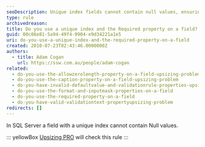 ```yaml
---
seoDescription: Unique index fields cannot contain null values, ensuring data integrity and preventing duplicate records.
type: rule
archivedreason:
title: Do you use a unique index and the Required property on a field?
guid: 00c86e81-5a94-49f4-9904-e9d34221a1e5
uri: do-you-use-a-unique-index-and-the-required-property-on-a-field
created: 2010-07-23T02:43:46.0000000Z
authors:
  - title: Adam Cogan
    url: https://ssw.com.au/people/adam-cogan
related:
  - do-you-use-the-allowzerolength-property-on-a-field-upsizing-problem
  - do-you-use-the-caption-property-on-a-field-upsizing-problem
  - do-you-have-invalid-defaultvalue-and-validationrule-properties-upsizing-problem
  - do-you-use-the-format-and-inputmask-properties-on-a-field
  - do-you-use-the-required-property-on-a-field
  - do-you-have-valid-validationtext-propertyupsizing-problem
redirects: []
---
```


In SQL Server a field with a unique index cannot contain Null values.

::: yellowBox
[Upsizing PRO](http://www.ssw.com.au/ssw/UpsizingPRO) will check this rule
:::
